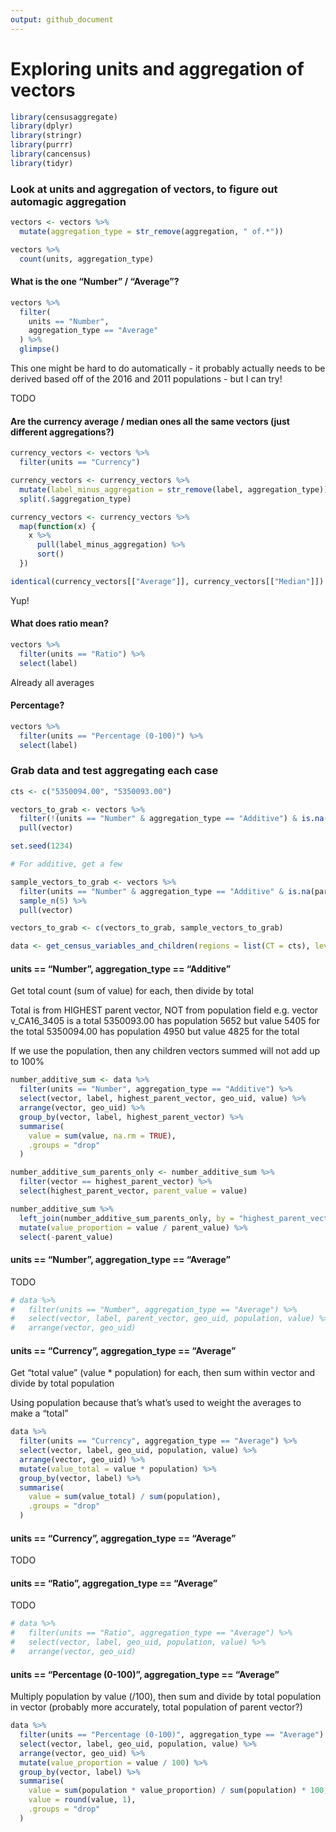 ```yaml
---
output: github_document
---
```


# Exploring units and aggregation of vectors

```r
library(censusaggregate)
library(dplyr)
library(stringr)
library(purrr)
library(cancensus)
library(tidyr)
```

### Look at units and aggregation of vectors, to figure out automagic aggregation

```r
vectors <- vectors %>%
  mutate(aggregation_type = str_remove(aggregation, " of.*"))

vectors %>%
  count(units, aggregation_type)
```

#### What is the one "Number" / "Average"?

```r
vectors %>%
  filter(
    units == "Number",
    aggregation_type == "Average"
  ) %>%
  glimpse()
```

This one might be hard to do automatically - it probably actually needs to be derived based off of the 2016 and 2011 populations - but I can try!

TODO

#### Are the currency average / median ones all the same vectors (just different aggregations?)

```r
currency_vectors <- vectors %>%
  filter(units == "Currency")

currency_vectors <- currency_vectors %>%
  mutate(label_minus_aggregation = str_remove(label, aggregation_type)) %>%
  split(.$aggregation_type)

currency_vectors <- currency_vectors %>%
  map(function(x) {
    x %>%
      pull(label_minus_aggregation) %>%
      sort()
  })

identical(currency_vectors[["Average"]], currency_vectors[["Median"]])
```

Yup!

#### What does ratio mean?

```r
vectors %>%
  filter(units == "Ratio") %>%
  select(label)
```

Already all averages

#### Percentage?

```r
vectors %>%
  filter(units == "Percentage (0-100)") %>%
  select(label)
```

### Grab data and test aggregating each case

```r
cts <- c("5350094.00", "5350093.00")

vectors_to_grab <- vectors %>%
  filter(!(units == "Number" & aggregation_type == "Additive") & is.na(parent_vector)) %>%
  pull(vector)

set.seed(1234)

# For additive, get a few

sample_vectors_to_grab <- vectors %>%
  filter(units == "Number" & aggregation_type == "Additive" & is.na(parent_vector)) %>%
  sample_n(5) %>%
  pull(vector)

vectors_to_grab <- c(vectors_to_grab, sample_vectors_to_grab)

data <- get_census_variables_and_children(regions = list(CT = cts), level = "CT", variables = vectors_to_grab)
```

#### units == "Number", aggregation_type == "Additive"

Get total count (sum of value) for each, then divide by total

Total is from HIGHEST parent vector, NOT from population field
e.g. vector v_CA16_3405 is a total
5350093.00 has population 5652 but value 5405 for the total
5350094.00 has population 4950 but value 4825 for the total

If we use the population, then any children vectors summed will not add up to 100%

```r
number_additive_sum <- data %>%
  filter(units == "Number", aggregation_type == "Additive") %>%
  select(vector, label, highest_parent_vector, geo_uid, value) %>%
  arrange(vector, geo_uid) %>%
  group_by(vector, label, highest_parent_vector) %>%
  summarise(
    value = sum(value, na.rm = TRUE),
    .groups = "drop"
  )

number_additive_sum_parents_only <- number_additive_sum %>%
  filter(vector == highest_parent_vector) %>%
  select(highest_parent_vector, parent_value = value)

number_additive_sum %>%
  left_join(number_additive_sum_parents_only, by = "highest_parent_vector") %>%
  mutate(value_proportion = value / parent_value) %>%
  select(-parent_value)
```

#### units == "Number", aggregation_type == "Average"

TODO

```r
# data %>%
#   filter(units == "Number", aggregation_type == "Average") %>%
#   select(vector, label, parent_vector, geo_uid, population, value) %>%
#   arrange(vector, geo_uid)
```

#### units == "Currency", aggregation_type == "Average"

Get "total value" (value * population) for each, then sum within vector and divide by total population

Using population because that's what's used to weight the averages to make a "total"

```r
data %>%
  filter(units == "Currency", aggregation_type == "Average") %>%
  select(vector, label, geo_uid, population, value) %>%
  arrange(vector, geo_uid) %>%
  mutate(value_total = value * population) %>%
  group_by(vector, label) %>%
  summarise(
    value = sum(value_total) / sum(population),
    .groups = "drop"
  )
```

#### units == "Currency", aggregation_type == "Average"

TODO

#### units == "Ratio", aggregation_type == "Average"

TODO

```r
# data %>%
#   filter(units == "Ratio", aggregation_type == "Average") %>%
#   select(vector, label, geo_uid, population, value) %>%
#   arrange(vector, geo_uid)
```

#### units == "Percentage (0-100)", aggregation_type == "Average"

Multiply population by value (/100), then sum and divide by total population in vector (probably more accurately, total population of parent vector?)

```r
data %>%
  filter(units == "Percentage (0-100)", aggregation_type == "Average") %>%
  select(vector, label, geo_uid, population, value) %>%
  arrange(vector, geo_uid) %>%
  mutate(value_proportion = value / 100) %>%
  group_by(vector, label) %>%
  summarise(
    value = sum(population * value_proportion) / sum(population) * 100,
    value = round(value, 1),
    .groups = "drop"
  )
```
